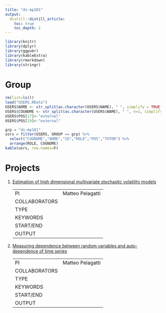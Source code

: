 ```yaml
---
title: "ds-mp101"
output:
  distill::distill_article:
    toc: true
    toc_depth: 1
---
```


```r
library(knitr)
library(dplyr)
library(ggpubr)
library(kableExtra)
library(rmarkdown)
library(stringr)
```

# Group

```r
rm(list=ls())
load("USERS.RData")
USERS$NOME <- str_split(as.character(USERS$NAME), " ", simplify = TRUE)[,1]
USERS$COGNOME <- str_split(as.character(USERS$NAME), " ", n=2, simplify = TRUE)[,2]
USERS$POS[17]<-"external"
USERS$POS[19]<-"external"
```

```r
grp = "ds-mp101"
usrs = filter(USERS, GROUP == grp) %>% 
  select("COGNOME","NOME","ID","ROLE","POS","TUTOR") %>%
  arrange(ROLE, COGNOME)
kable(usrs, row.names=F)
```

# Projects

1. [Estimation of high dimensional multivariate stochastic volatility
models]()

    | | |
    |-|---|
    | PI | Matteo Pelagatti |
    | COLLABORATORS |  |
    | TYPE |  |
    | KEYWORDS | |
    | START/END | |
    | OUTPUT | |
    
2. [Measuring dependence between random variables and auto-dependence
of time series]()

    | | |
    |-|---|
    | PI | Matteo Pelagatti |
    | COLLABORATORS |  |
    | TYPE |  |
    | KEYWORDS | |
    | START/END | |
    | OUTPUT | |
